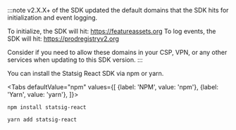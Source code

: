 
:::note
v2.X.X+ of the SDK updated the default domains that the SDK hits for initialization and event logging.

To initialize, the SDK will hit: https://featureassets.org
To log events, the SDK will hit: https://prodregistryv2.org

Consider if you need to allow these domains in your CSP, VPN, or any other services when updating to this SDK version.
:::

You can install the Statsig React SDK via npm or yarn.

<Tabs
  defaultValue="npm"
  values={[
    {label: 'NPM', value: 'npm'},
    {label: 'Yarn', value: 'yarn'},
  ]}>
  <TabItem value="npm">

```shell
npm install statsig-react
```

  </TabItem>
  <TabItem value="yarn">

```shell
yarn add statsig-react
```

  </TabItem>
</Tabs>
